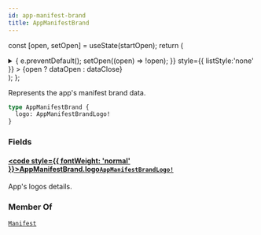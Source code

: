 ```yaml
---
id: app-manifest-brand
title: AppManifestBrand
---
```






const [open, setOpen] = useState(startOpen);
return (
<details {...(open ? { open: true } : {})} className="details" style={{ border:'none', boxShadow:'none', background:'var(--ifm-background-color)' }}>
<summary
onClick={(e) => {
e.preventDefault();
setOpen((open) => !open);
}}
style={{ listStyle:'none' }} >
{open ? dataOpen : dataClose}
</summary>
{open && children}
</details>
);
};

Represents the app's manifest brand data.


<Badge text="Added in Saleor 3.14" class="badge badge--secondary margin-bottom--sm" />


<FeaturePreview />

```graphql
type AppManifestBrand {
  logo: AppManifestBrandLogo!
}
```

### Fields

#### [<code style={{ fontWeight: 'normal' }}>AppManifestBrand.<b>logo</b></code>](#)<Bullet />[`AppManifestBrandLogo!`](../../../api-reference/apps/objects/app-manifest-brand-logo.mdx) <Badge class="badge badge--secondary" text="non-null"/> <Badge class="badge badge--secondary" text="object"/> <Badge class="badge badge--secondary" text="apps"/>

App's logos details.


<Badge text="Added in Saleor 3.14" class="badge badge--secondary margin-bottom--sm" />


<FeaturePreview />

### Member Of

[`Manifest`](../../../api-reference/apps/objects/manifest.mdx) <Badge class="badge badge--secondary" text="object"/>

